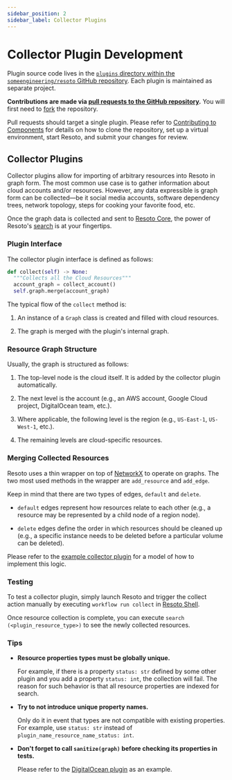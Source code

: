 ```yaml
---
sidebar_position: 2
sidebar_label: Collector Plugins
---
```


# Collector Plugin Development

Plugin source code lives in the [`plugins` directory within the `someengineering/resoto` GitHub repository](https://github.com/someengineering/resoto/tree/main/plugins). Each plugin is maintained as separate project.

**Contributions are made via [pull requests to the GitHub repository](https://github.com/someengineering/resoto/pulls).** You will first need to [fork](https://docs.github.com/get-started/quickstart/fork-a-repo) the repository.

Pull requests should target a single plugin. Please refer to [Contributing to Components](../components.mdx) for details on how to clone the repository, set up a virtual environment, start Resoto, and submit your changes for review.

## Collector Plugins

Collector plugins allow for importing of arbitrary resources into Resoto in graph form. The most common use case is to gather information about cloud accounts and/or resources. However, any data expressible is graph form can be collected—be it social media accounts, software dependency trees, network topology, steps for cooking your favorite food, etc.

Once the graph data is collected and sent to [Resoto Core](../../reference/components/core.mdx), the power of Resoto's [search](../../reference/search/index.mdx) is at your fingertips.

<DocCardList />

### Plugin Interface

The collector plugin interface is defined as follows:

```python
def collect(self) -> None:
  """Collects all the Cloud Resources"""
  account_graph = collect_account()
  self.graph.merge(account_graph)
```

The typical flow of the `collect` method is:

1. An instance of a `Graph` class is created and filled with cloud resources.

2. The graph is merged with the plugin's internal graph.

### Resource Graph Structure

Usually, the graph is structured as follows:

1. The top-level node is the cloud itself. It is added by the collector plugin automatically.

2. The next level is the account (e.g., an AWS account, Google Cloud project, DigitalOcean team, etc.).
3. Where applicable, the following level is the region (e.g., `US-East-1`, `US-West-1`, etc.).

4. The remaining levels are cloud-specific resources.

### Merging Collected Resources

Resoto uses a thin wrapper on top of [NetworkX](https://networkx.org) to operate on graphs. The two most used methods in the wrapper are `add_resource` and `add_edge`.

Keep in mind that there are two types of edges, `default` and `delete`.

- `default` edges represent how resources relate to each other (e.g., a resource may be represented by a child node of a region node).

- `delete` edges define the order in which resources should be cleaned up (e.g., a specific instance needs to be deleted before a particular volume can be deleted).

Please refer to the [example collector plugin](https://github.com/someengineering/resoto/tree/main/plugins/example_collector) for a model of how to implement this logic.

### Testing

To test a collector plugin, simply launch Resoto and trigger the collect action manually by executing `workflow run collect` in [Resoto Shell](../../reference/components/shell.mdx).

Once resource collection is complete, you can execute `search (<plugin_resource_type>)` to see the newly collected resources.

### Tips

- **Resource properties types must be globally unique.**

  For example, if there is a property `status: str` defined by some other plugin and you add a property `status: int`, the collection will fail. The reason for such behavior is that all resource properties are indexed for search.

- **Try to not introduce unique property names.**

  Only do it in event that types are not compatible with existing properties. For example, use `status: str` instead of `plugin_name_resource_name_status: int`.

- **Don't forget to call `sanitize(graph)` before checking its properties in tests.**

  Please refer to the [DigitalOcean plugin](https://github.com/someengineering/resoto/tree/main/plugins/digitalocean) as an example.
